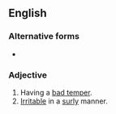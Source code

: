 ==English==

===Alternative forms===
* {{l|en|ill-humoured}}

===Adjective===
{{en-adj|head=[[ill]]-[[humored]]}}

# Having a [[bad temper]].
# [[irritable|Irritable]] in a [[surly]] manner.
{{C|en|Personality}}